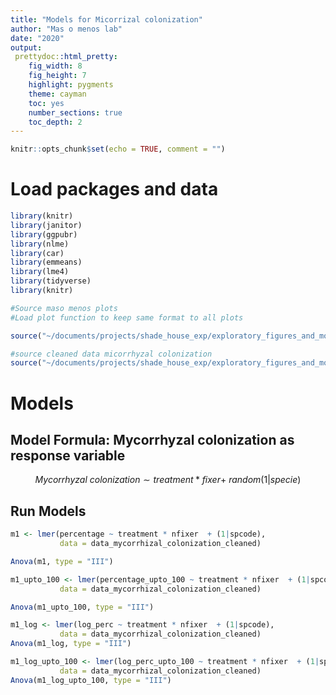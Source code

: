 ```yaml
---
title: "Models for Micorrizal colonization"
author: "Mas o menos lab"
date: "2020"
output: 
 prettydoc::html_pretty:
    fig_width: 8
    fig_height: 7 
    highlight: pygments
    theme: cayman   
    toc: yes
    number_sections: true
    toc_depth: 2
---
```


```r
knitr::opts_chunk$set(echo = TRUE, comment = "")
```


# Load packages and data 

```r
library(knitr)
library(janitor)
library(ggpubr)
library(nlme)
library(car)
library(emmeans)
library(lme4)
library(tidyverse)
library(knitr)
```

```r
#Source maso menos plots
#Load plot function to keep same format to all plots

source("~/documents/projects/shade_house_exp/exploratory_figures_and_models/codes/masomenos_plot.R")
```

```r
#source cleaned data micorrhyzal colonization
source("~/documents/projects/shade_house_exp/exploratory_figures_and_models/codes/cleaned_data_mycorrhizal_colonization.R")
```


# Models

## Model Formula: Mycorrhyzal colonization as response variable 

$$Mycorrhyzal\ colonization\sim treatment*fixer +\ random(1|specie)$$

## Run Models
```r
m1 <- lmer(percentage ~ treatment * nfixer  + (1|spcode), 
		   data = data_mycorrhizal_colonization_cleaned)

Anova(m1, type = "III")
```

```r
m1_upto_100 <- lmer(percentage_upto_100 ~ treatment * nfixer  + (1|spcode), 
		   data = data_mycorrhizal_colonization_cleaned)

Anova(m1_upto_100, type = "III")
```



```r
m1_log <- lmer(log_perc ~ treatment * nfixer  + (1|spcode), 
		   data = data_mycorrhizal_colonization_cleaned)
Anova(m1_log, type = "III")
```
```r
m1_log_upto_100 <- lmer(log_perc_upto_100 ~ treatment * nfixer  + (1|spcode), 
		   data = data_mycorrhizal_colonization_cleaned)
Anova(m1_log_upto_100, type = "III")
```

